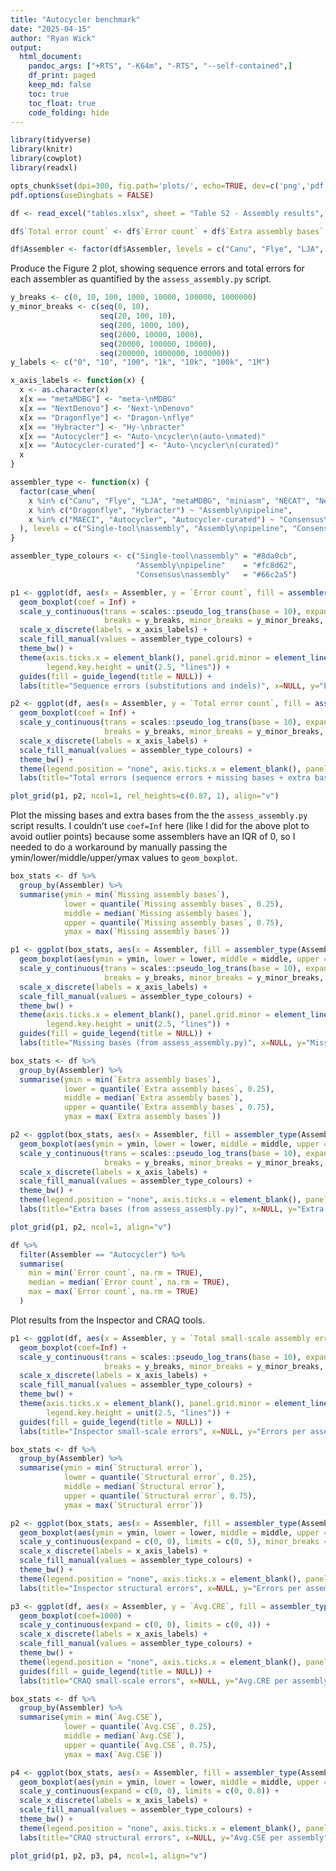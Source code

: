 ```yaml
---
title: "Autocycler benchmark"
date: "2025-04-15"
author: "Ryan Wick"
output:
  html_document:
    pandoc_args: ["+RTS", "-K64m", "-RTS", "--self-contained",]
    df_print: paged
    keep_md: false
    toc: true
    toc_float: true
    code_folding: hide
---
```


```r
library(tidyverse)
library(knitr)
library(cowplot)
library(readxl)

opts_chunk$set(dpi=300, fig.path='plots/', echo=TRUE, dev=c('png','pdf'), warning=FALSE, message=FALSE)
pdf.options(useDingbats = FALSE)
```


```r
df <- read_excel("tables.xlsx", sheet = "Table S2 - Assembly results", skip = 1)

df$`Total error count` <- df$`Error count` + df$`Extra assembly bases` + df$`Missing assembly bases`

df$Assembler <- factor(df$Assembler, levels = c("Canu", "Flye", "LJA", "metaMDBG", "miniasm", "NECAT", "NextDenovo", "Raven", "Wtdbg2", "Dragonflye", "Hybracter", "MAECI", "Autocycler", "Autocycler-curated"))
```


Produce the Figure 2 plot, showing sequence errors and total errors for each assembler as quantified by the `assess_assembly.py` script.
```r
y_breaks <- c(0, 10, 100, 1000, 10000, 100000, 1000000)
y_minor_breaks <- c(seq(0, 10),
                    seq(20, 100, 10),
                    seq(200, 1000, 100),
                    seq(2000, 10000, 1000),
                    seq(20000, 100000, 10000),
                    seq(200000, 1000000, 100000))
y_labels <- c("0", "10", "100", "1k", "10k", "100k", "1M")

x_axis_labels <- function(x) {
  x <- as.character(x)
  x[x == "metaMDBG"] <- "meta-\nMDBG"
  x[x == "NextDenovo"] <- "Next-\nDenovo"
  x[x == "Dragonflye"] <- "Dragon-\nflye"
  x[x == "Hybracter"] <- "Hy-\nbracter"
  x[x == "Autocycler"] <- "Auto-\ncycler\n(auto-\nmated)"
  x[x == "Autocycler-curated"] <- "Auto-\ncycler\n(curated)"
  x
}

assembler_type <- function(x) {
  factor(case_when(
    x %in% c("Canu", "Flye", "LJA", "metaMDBG", "miniasm", "NECAT", "NextDenovo", "Raven", "Wtdbg2") ~ "Single-tool\nassembly",
    x %in% c("Dragonflye", "Hybracter") ~ "Assembly\npipeline",
    x %in% c("MAECI", "Autocycler", "Autocycler-curated") ~ "Consensus\nassembly"
  ), levels = c("Single-tool\nassembly", "Assembly\npipeline", "Consensus\nassembly"))
}

assembler_type_colours <- c("Single-tool\nassembly" = "#8da0cb",
                            "Assembly\npipeline"    = "#fc8d62",
                            "Consensus\nassembly"   = "#66c2a5")

p1 <- ggplot(df, aes(x = Assembler, y = `Error count`, fill = assembler_type(Assembler))) +
  geom_boxplot(coef = Inf) +
  scale_y_continuous(trans = scales::pseudo_log_trans(base = 10), expand = c(0, 0), limits = c(0, 100000),
                     breaks = y_breaks, minor_breaks = y_minor_breaks, labels = y_labels) +
  scale_x_discrete(labels = x_axis_labels) +
  scale_fill_manual(values = assembler_type_colours) +
  theme_bw() +
  theme(axis.ticks.x = element_blank(), panel.grid.minor = element_line(size = 0.1),
        legend.key.height = unit(2.5, "lines")) +
  guides(fill = guide_legend(title = NULL)) +
  labs(title="Sequence errors (substitutions and indels)", x=NULL, y="Errors per assembly")

p2 <- ggplot(df, aes(x = Assembler, y = `Total error count`, fill = assembler_type(Assembler))) +
  geom_boxplot(coef = Inf) +
  scale_y_continuous(trans = scales::pseudo_log_trans(base = 10), expand = c(0, 0), limits = c(0, 1000000),
                     breaks = y_breaks, minor_breaks = y_minor_breaks, labels = y_labels) +
  scale_x_discrete(labels = x_axis_labels) +
  scale_fill_manual(values = assembler_type_colours) +
  theme_bw() +
  theme(legend.position = "none", axis.ticks.x = element_blank(), panel.grid.minor = element_line(size = 0.1)) +
  labs(title="Total errors (sequence errors + missing bases + extra bases)", x=NULL, y="Errors per assembly")

plot_grid(p1, p2, ncol=1, rel_heights=c(0.87, 1), align="v")
```


Plot the missing bases and extra bases from the the `assess_assembly.py` script results. I couldn't use `coef=Inf` here (like I did for the above plot to avoid outlier points) because some assemblers have an IQR of 0, so I needed to do a workaround by manually passing the ymin/lower/middle/upper/ymax values to `geom_boxplot`.
```r
box_stats <- df %>%
  group_by(Assembler) %>%
  summarise(ymin = min(`Missing assembly bases`),
            lower = quantile(`Missing assembly bases`, 0.25),
            middle = median(`Missing assembly bases`),
            upper = quantile(`Missing assembly bases`, 0.75),
            ymax = max(`Missing assembly bases`))

p1 <- ggplot(box_stats, aes(x = Assembler, fill = assembler_type(Assembler))) +
  geom_boxplot(aes(ymin = ymin, lower = lower, middle = middle, upper = upper, ymax = ymax), stat = "identity") +
  scale_y_continuous(trans = scales::pseudo_log_trans(base = 10), expand = c(0, 0), limits = c(0, 1000000),
                     breaks = y_breaks, minor_breaks = y_minor_breaks, labels = y_labels) +
  scale_x_discrete(labels = x_axis_labels) +
  scale_fill_manual(values = assembler_type_colours) +
  theme_bw() +
  theme(axis.ticks.x = element_blank(), panel.grid.minor = element_line(size = 0.1),
        legend.key.height = unit(2.5, "lines")) +
  guides(fill = guide_legend(title = NULL)) +
  labs(title="Missing bases (from assess_assembly.py)", x=NULL, y="Missing bases per assembly")

box_stats <- df %>%
  group_by(Assembler) %>%
  summarise(ymin = min(`Extra assembly bases`),
            lower = quantile(`Extra assembly bases`, 0.25),
            middle = median(`Extra assembly bases`),
            upper = quantile(`Extra assembly bases`, 0.75),
            ymax = max(`Extra assembly bases`))

p2 <- ggplot(box_stats, aes(x = Assembler, fill = assembler_type(Assembler))) +
  geom_boxplot(aes(ymin = ymin, lower = lower, middle = middle, upper = upper, ymax = ymax), stat = "identity") +
  scale_y_continuous(trans = scales::pseudo_log_trans(base = 10), expand = c(0, 0), limits = c(0, 1000000),
                     breaks = y_breaks, minor_breaks = y_minor_breaks, labels = y_labels) +
  scale_x_discrete(labels = x_axis_labels) +
  scale_fill_manual(values = assembler_type_colours) +
  theme_bw() +
  theme(legend.position = "none", axis.ticks.x = element_blank(), panel.grid.minor = element_line(size = 0.1)) +
  labs(title="Extra bases (from assess_assembly.py)", x=NULL, y="Extra bases per assembly")

plot_grid(p1, p2, ncol=1, align="v")
```

```r
df %>%
  filter(Assembler == "Autocycler") %>%
  summarise(
    min = min(`Error count`, na.rm = TRUE),
    median = median(`Error count`, na.rm = TRUE),
    max = max(`Error count`, na.rm = TRUE)
  )
```

Plot results from the Inspector and CRAQ tools.
```r
p1 <- ggplot(df, aes(x = Assembler, y = `Total small-scale assembly error`, fill = assembler_type(Assembler))) +
  geom_boxplot(coef=Inf) +
  scale_y_continuous(trans = scales::pseudo_log_trans(base = 10), expand = c(0, 0), limits = c(0, 10000),
                     breaks = y_breaks, minor_breaks = y_minor_breaks, labels = y_labels) +
  scale_x_discrete(labels = x_axis_labels) +
  scale_fill_manual(values = assembler_type_colours) +
  theme_bw() +
  theme(axis.ticks.x = element_blank(), panel.grid.minor = element_line(size = 0.1),
        legend.key.height = unit(2.5, "lines")) +
  guides(fill = guide_legend(title = NULL)) +
  labs(title="Inspector small-scale errors", x=NULL, y="Errors per assembly")

box_stats <- df %>%
  group_by(Assembler) %>%
  summarise(ymin = min(`Structural error`),
            lower = quantile(`Structural error`, 0.25),
            middle = median(`Structural error`),
            upper = quantile(`Structural error`, 0.75),
            ymax = max(`Structural error`))

p2 <- ggplot(box_stats, aes(x = Assembler, fill = assembler_type(Assembler))) +
  geom_boxplot(aes(ymin = ymin, lower = lower, middle = middle, upper = upper, ymax = ymax), stat = "identity") +
  scale_y_continuous(expand = c(0, 0), limits = c(0, 5), minor_breaks = NULL) +
  scale_x_discrete(labels = x_axis_labels) +
  scale_fill_manual(values = assembler_type_colours) +
  theme_bw() +
  theme(legend.position = "none", axis.ticks.x = element_blank(), panel.grid.minor = element_line(size = 0.1)) +
  labs(title="Inspector structural errors", x=NULL, y="Errors per assembly")

p3 <- ggplot(df, aes(x = Assembler, y = `Avg.CRE`, fill = assembler_type(Assembler))) +
  geom_boxplot(coef=1000) +
  scale_y_continuous(expand = c(0, 0), limits = c(0, 4)) +
  scale_x_discrete(labels = x_axis_labels) +
  scale_fill_manual(values = assembler_type_colours) +
  theme_bw() +
  theme(legend.position = "none", axis.ticks.x = element_blank(), panel.grid.minor = element_line(size = 0.1)) +
  guides(fill = guide_legend(title = NULL)) +
  labs(title="CRAQ small-scale errors", x=NULL, y="Avg.CRE per assembly")

box_stats <- df %>%
  group_by(Assembler) %>%
  summarise(ymin = min(`Avg.CSE`),
            lower = quantile(`Avg.CSE`, 0.25),
            middle = median(`Avg.CSE`),
            upper = quantile(`Avg.CSE`, 0.75),
            ymax = max(`Avg.CSE`))

p4 <- ggplot(box_stats, aes(x = Assembler, fill = assembler_type(Assembler))) +
  geom_boxplot(aes(ymin = ymin, lower = lower, middle = middle, upper = upper, ymax = ymax), stat = "identity") +
  scale_y_continuous(expand = c(0, 0), limits = c(0, 0.8)) +
  scale_x_discrete(labels = x_axis_labels) +
  scale_fill_manual(values = assembler_type_colours) +
  theme_bw() +
  theme(legend.position = "none", axis.ticks.x = element_blank(), panel.grid.minor = element_line(size = 0.1)) +
  labs(title="CRAQ structural errors", x=NULL, y="Avg.CSE per assembly")

plot_grid(p1, p2, p3, p4, ncol=1, align="v")
```

